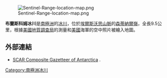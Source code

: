 [[Image:Sentinel-Range-location-map.png|thumb]]

{{coord|78|32|S|86|05|W|type:glacier_region:AQ|display=title}}

'''布蘭斯科姆冰川'''是[[南極洲|南極洲]]的[[冰川|冰川]]，位於[[埃爾斯沃思山脈|埃爾斯沃思山脈]]的[[森蒂納爾嶺|森蒂納爾嶺]]，全長9.5公里，根據[[美國地質調查局|美國地質調查局]]的測量和[[美國|美國]]海軍的空中照片被繪入地圖。

==外部連結==
* [http://data.aad.gov.au/aadc/gaz/scar/ SCAR Composite Gazetteer of Antarctica] {{WebCite|url=https://www.webcitation.org/5ug2CfC7m?url=http://data.aad.gov.au/aadc/gaz/scar/ |date=20101202140255 |dateformat=iso }}.

{{DEFAULTSORT:Branscomb Glacier}}
[[Category:南極洲冰川|Category:南極洲冰川]]


{{EllsworthLand-geo-stub}}